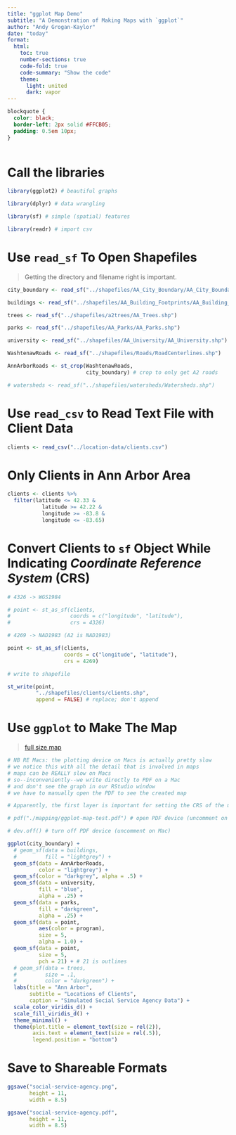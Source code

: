 ```yaml
---
title: "ggplot Map Demo"
subtitle: "A Demonstration of Making Maps with `ggplot`"
author: "Andy Grogan-Kaylor"
date: "today"
format:
  html:
    toc: true
    number-sections: true
    code-fold: true
    code-summary: "Show the code"
    theme:
      light: united
      dark: vapor
---
```


```css

blockquote {
  color: black;
  border-left: 2px solid #FFCB05; 
  padding: 0.5em 10px;
}
  
```

# Call the libraries

```r

library(ggplot2) # beautiful graphs

library(dplyr) # data wrangling

library(sf) # simple (spatial) features

library(readr) # import csv

```

# Use `read_sf` To Open Shapefiles

> Getting the directory and filename right is important.


```r

city_boundary <- read_sf("../shapefiles/AA_City_Boundary/AA_City_Boundary.shp")

buildings <- read_sf("../shapefiles/AA_Building_Footprints/AA_Building_Footprints.shp")

trees <- read_sf("../shapefiles/a2trees/AA_Trees.shp")

parks <- read_sf("../shapefiles/AA_Parks/AA_Parks.shp")

university <- read_sf("../shapefiles/AA_University/AA_University.shp")

WashtenawRoads <- read_sf("../shapefiles/Roads/RoadCenterlines.shp")

AnnArborRoads <- st_crop(WashtenawRoads, 
                         city_boundary) # crop to only get A2 roads

# watersheds <- read_sf("../shapefiles/watersheds/Watersheds.shp")

```

# Use `read_csv` to Read Text File with Client Data

```r

clients <- read_csv("../location-data/clients.csv")

```

# Only Clients in Ann Arbor Area

```r

clients <- clients %>% 
  filter(latitude <= 42.33 &
           latitude >= 42.22 &
           longitude >= -83.8 &
           longitude <= -83.65)

```

# Convert Clients to `sf` Object While Indicating *Coordinate Reference System* (CRS)

```r

# 4326 -> WGS1984

# point <- st_as_sf(clients,
#                   coords = c("longitude", "latitude"),
#                   crs = 4326)

# 4269 -> NAD1983 (A2 is NAD1983)

point <- st_as_sf(clients, 
                  coords = c("longitude", "latitude"), 
                  crs = 4269) 

# write to shapefile

st_write(point, 
         "../shapefiles/clients/clients.shp",
         append = FALSE) # replace; don't append

```

# Use `ggplot` to Make The Map

> [full size map](social-service-agency.pdf)

```r

# NB RE Macs: the plotting device on Macs is actually pretty slow
# we notice this with all the detail that is involved in maps
# maps can be REALLY slow on Macs
# so--inconveniently--we write directly to PDF on a Mac
# and don't see the graph in our RStudio window
# we have to manually open the PDF to see the created map

# Apparently, the first layer is important for setting the CRS of the map

# pdf("./mapping/ggplot-map-test.pdf") # open PDF device (uncomment on Mac)

# dev.off() # turn off PDF device (uncomment on Mac)

```


```r

ggplot(city_boundary) +
  # geom_sf(data = buildings,
  #         fill = "lightgrey") +
  geom_sf(data = AnnArborRoads, 
          color = "lightgrey") +
  geom_sf(color = "darkgrey", alpha = .5) +
  geom_sf(data = university, 
          fill = "blue", 
          alpha = .25) + 
  geom_sf(data = parks, 
          fill = "darkgreen", 
          alpha = .25) +
  geom_sf(data = point, 
          aes(color = program), 
          size = 5, 
          alpha = 1.0) +
  geom_sf(data = point, 
          size = 5, 
          pch = 21) + # 21 is outlines
  # geom_sf(data = trees, 
  #         size = .1,
  #         color = "darkgreen") +
  labs(title = "Ann Arbor",
       subtitle = "Locations of Clients",
       caption = "Simulated Social Service Agency Data") +
  scale_color_viridis_d() +
  scale_fill_viridis_d() +
  theme_minimal() +
  theme(plot.title = element_text(size = rel(2)), 
        axis.text = element_text(size = rel(.5)),
        legend.position = "bottom") 

```

# Save to Shareable Formats

```r

ggsave("social-service-agency.png", 
       height = 11, 
       width = 8.5)

ggsave("social-service-agency.pdf", 
       height = 11, 
       width = 8.5)

```





